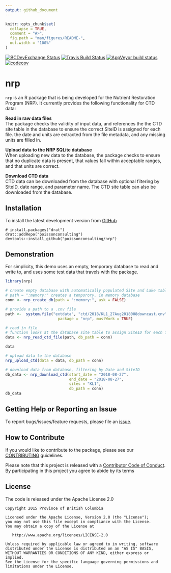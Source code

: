```yaml
---
output: github_document
---
```


<!-- README.md is generated from README.Rmd. Please edit that file -->

```r
knitr::opts_chunk$set(
  collapse = TRUE,
  comment = "#>",
  fig.path = "man/figures/README-",
  out.width = "100%"
)
```
[![BCDevExchange Status](https://assets.bcdevexchange.org/images/badges/exploration.svg)](https://github.com/BCDevExchange/docs/blob/master/discussion/projectstates.md)
[![Travis Build Status](https://www.travis-ci.com/poissonconsulting/nrp.svg?token=LCuTqqVUfUECxm1xTQLb&branch=master)](https://www.travis-ci.com/poissonconsulting/nrp)
[![AppVeyor build status](https://ci.appveyor.com/api/projects/status/nf8qrbm7imvkuj0q?svg=true)](https://ci.appveyor.com/project/joethorley/nrp)
[![codecov](https://codecov.io/gh/poissonconsulting/nrp/branch/master/graph/badge.svg?token=BYPzzOPDrd)](https://codecov.io/gh/poissonconsulting/nrp)

# nrp

`nrp` is an R package that is being developed for the Nutrient Restoration Program (NRP).
It currently provides the following functionality for CTD data:

**Read in raw data files**<br />
  The package checks the validity of input data, and references the the CTD site table in the database to ensure   the correct SiteID is assigned for each file. the date and units are extracted from the file metadata, and any   missing units are filled in.

**Upload data to the NRP SQLite database**<br />
  When uploading new data to the database, the package checks to ensure that no duplicate data is present,        that values fall within acceptable ranges, and that units are correct.

**Download CTD data**<br />
  CTD data can be downloaded from the database with optional filtering by SiteID, date range, and parameter       name. The CTD site table can also be downloaded from the database.

## Installation

To install the latest development version from [GitHub](https://github.com/poissonconsulting/nrp)
```
# install.packages("drat")
drat::addRepo("poissonconsulting")
devtools::install_github("poissonconsulting/nrp")
```
## Demonstration

For simplicity, this demo uses an empty, temporary database to read and write to, and uses some test data that travels with the package.

```r
library(nrp)

# create empty database with automatically populated Site and Lake tables
# path = ":memory:" creates a temporory, in memory database
conn <- nrp_create_db(path = ":memory:", ask = FALSE) 

# provide a path to a .cnv file
path <-  system.file("extdata", "ctd/2018/KL1_27Aug2018008downcast.cnv",
                       package = "nrp", mustWork = TRUE)

# read in file
# function looks at the database site table to assign SiteID for each file
data <- nrp_read_ctd_file(path, db_path = conn)

data

# upload data to the database
nrp_upload_ctd(data = data, db_path = conn)

# download data from database, filtering by Date and SiteID
db_data <- nrp_download_ctd(start_date = "2018-08-27",
                            end_date = "2018-08-27",
                            sites = "KL1",
                            db_path = conn)
db_data
```

## Getting Help or Reporting an Issue

To report bugs/issues/feature requests, please file an [issue](https://github.com/poissonconsulting/nrp/issues/).

## How to Contribute

If you would like to contribute to the package, please see our 
[CONTRIBUTING](CONTRIBUTING.md) guidelines.

Please note that this project is released with a [Contributor Code of Conduct](CODE_OF_CONDUCT.md). 
By participating in this project you agree to abide by its terms

## License

The code is released under the Apache License 2.0

    Copyright 2015 Province of British Columbia

    Licensed under the Apache License, Version 2.0 (the "License");
    you may not use this file except in compliance with the License.
    You may obtain a copy of the License at 

       http://www.apache.org/licenses/LICENSE-2.0

    Unless required by applicable law or agreed to in writing, software
    distributed under the License is distributed on an "AS IS" BASIS,
    WITHOUT WARRANTIES OR CONDITIONS OF ANY KIND, either express or implied.
    See the License for the specific language governing permissions and
    limitations under the License.

